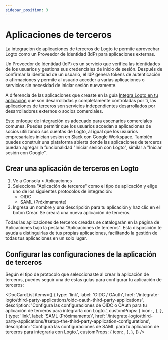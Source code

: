```yaml
---
sidebar_position: 3
---
```



# Aplicaciones de terceros

La integración de aplicaciones de terceros de Logto te permite aprovechar Logto como un Proveedor de Identidad (IdP) para aplicaciones externas.

Un Proveedor de Identidad (IdP) es un servicio que verifica las identidades de los usuarios y gestiona sus credenciales de inicio de sesión. Después de confirmar la identidad de un usuario, el IdP genera tokens de autenticación o afirmaciones y permite al usuario acceder a varias aplicaciones o servicios sin necesidad de iniciar sesión nuevamente.

A diferencia de las aplicaciones que creaste en la guía [Integra Logto en tu aplicación](/integrate-logto/integrate-logto-into-your-application) que son desarrolladas y completamente controladas por ti, las aplicaciones de terceros son servicios independientes desarrollados por desarrolladores externos o socios comerciales.

Este enfoque de integración es adecuado para escenarios comerciales comunes. Puedes permitir que los usuarios accedan a aplicaciones de socios utilizando sus cuentas de Logto, al igual que los usuarios empresariales inician sesión en Slack con Google Workspace. También puedes construir una plataforma abierta donde las aplicaciones de terceros puedan agregar la funcionalidad "Iniciar sesión con Logto", similar a "Iniciar sesión con Google".

## Crear una aplicación de terceros en Logto

1. Ve a <CloudLink to="/applications">Consola > Aplicaciones</CloudLink>
2. Selecciona "Aplicación de terceros" como el tipo de aplicación y elige uno de los siguientes protocolos de integración:
   - OIDC
   - SAML (Próximamente)
3. Ingresa un nombre y una descripción para tu aplicación y haz clic en el botón Crear. Se creará una nueva aplicación de terceros.

Todas las aplicaciones de terceros creadas se catalogarán en la página de Aplicaciones bajo la pestaña "Aplicaciones de terceros". Esta disposición te ayuda a distinguirlas de tus propias aplicaciones, facilitando la gestión de todas tus aplicaciones en un solo lugar.

## Configurar las configuraciones de la aplicación de terceros

Según el tipo de protocolo que seleccionaste al crear la aplicación de terceros, puedes seguir una de estas guías para configurar tu aplicación de terceros:

<DocCardList
  items={[
    {
      type: 'link',
      label: 'OIDC / OAuth',
      href: '/integrate-logto/third-party-applications/oidc-oauth-third-party-applications',
      description:
        'Configura las configuraciones de OIDC o OAuth para tu aplicación de terceros para integrarla con Logto.',
      customProps: {
        icon: <OidcIcon />,
      },
    },
    {
      type: 'link',
      label: 'SAML (Próximamente)',
      href: '/integrate-logto/third-party-applications/#setup-the-third-party-application-configurations',
      description:
        'Configura las configuraciones de SAML para tu aplicación de terceros para integrarla con Logto.',
      customProps: {
        icon: <SamlIcon />,
      },
    },
  ]}
/>
